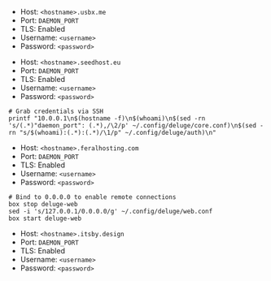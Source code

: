 
<Tabs>

<TabItem value="ultra-deluge" label="Ultra.cc">

- Host: `<hostname>.usbx.me`
- Port: `DAEMON_PORT`
- TLS: Enabled
- Username: `<username>`
- Password: `<password>`

</TabItem>

<TabItem value="seedhost-deluge" label="Seedhost.eu">

- Host: `<hostname>.seedhost.eu`
- Port: `DAEMON_PORT`
- TLS: Enabled
- Username: `<username>`
- Password: `<password>`

</TabItem>

<TabItem value="ferealhosting-deluge" label="Feralhosting">


```shell
# Grab credentials via SSH
printf "10.0.0.1\n$(hostname -f)\n$(whoami)\n$(sed -rn 's/(.*)"daemon_port": (.*),/\2/p' ~/.config/deluge/core.conf)\n$(sed -rn "s/$(whoami):(.*):(.*)/\1/p" ~/.config/deluge/auth)\n"
```

- Host: `<hostname>.feralhosting.com`
- Port: `DAEMON_PORT`
- TLS: Enabled
- Username: `<username>`
- Password: `<password>`

</TabItem>

<TabItem value="hbd-deluge" label="Hostingby.design">

```shell
# Bind to 0.0.0.0 to enable remote connections
box stop deluge-web
sed -i 's/127.0.0.1/0.0.0.0/g' ~/.config/deluge/web.conf
box start deluge-web
```

- Host: `<hostname>.itsby.design`
- Port: `DAEMON_PORT`
- TLS: Enabled
- Username: `<username>`
- Password: `<password>`

</TabItem>

</Tabs>
